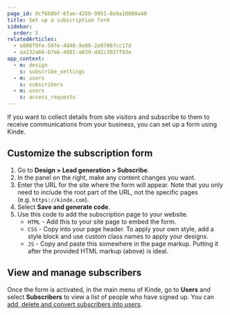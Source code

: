 ```yaml
---
page_id: 0cf6b8bf-6fae-4350-9951-8e9a10089a40
title: Set up a subscription form
sidebar:
  order: 5
relatedArticles:
  - e800f9fe-597e-4d48-9e80-2e07067cc17d
  - aa132a66-b7eb-4d81-a039-dd1c3027f93e
app_context:
  - m: design
    s: subscribe_settings
  - m: users
    s: subscribers
  - m: users
    s: access_requests
---
```


If you want to collect details from site visitors and subscribe to them to receive communications from your business, you can set up a form using Kinde.

## Customize the subscription form

1. Go to **Design > Lead generation > Subscribe**.
2. In the panel on the right, make any content changes you want.
3. Enter the URL for the site where the form will appear. Note that you only need to include the root part of the URL, not the specific pages (e.g. `https://kinde.com`).
4. Select **Save and generate code**.
5. Use this code to add the subscription page to your website.
   - `HTML` - Add this to your site page to embed the form.
   - `CSS` - Copy into your page header. To apply your own style, add a style block and use custom class names to apply your designs.
   - `JS` - Copy and paste this somewhere in the page markup. Putting it after the provided HTML markup (above) is ideal.

## **View and manage subscribers**

Once the form is activated, in the main menu of Kinde, go to **Users** and select **Subscribers** to view a list of people who have signed up. You can [add, delete and convert subscribers into users](/manage-users/add-and-edit/manage-subscribers/).
